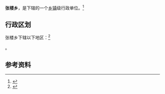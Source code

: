 {{中国乡级行政区|41/17/27/211/000}}

'''张楼乡'''，是{{PRC admin/fullname|41/17/27/211/000|3}}下辖的一个[[乡镇|乡镇]]级行政单位。<ref>{{PRC admin/ref sgc|{{PRC admin/parent|41/17/27/211/000}}}}</ref>

== 行政区划 ==

张楼乡下辖以下地区：<ref>{{PRC admin/ref sgc|41/17/27/211/000}}</ref>

{{PRC admin/children|41/17/27/211/000}}。

== 参考资料 ==

{{reflist}}

{{行政区划小作品}}
{{PRC admin/navcat|41/17/27/211/000}}